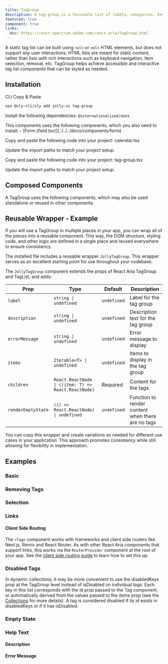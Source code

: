 ```yaml
---
title: TagGroup
description: A tag group is a focusable list of labels, categories, keywords, filters, or other items, with support for keyboard navigation, selection, and removal.
featured: true
component: true
links:
  doc: https://react-spectrum.adobe.com/react-aria/TagGroup.html
---
```


A static tag list can be built using `<ul>` or `<ol>` HTML elements, but does not support any user interactions. HTML lists are meant for static content, rather than lists with rich interactions such as keyboard navigation, item selection, removal, etc. TagGroup helps achieve accessible and interactive tag list components that can be styled as needed.

<ComponentPreview name="tag-group-demo" />

## Installation

<Tabs defaultValue="cli">

<TabsList>
  <TabsTrigger value="cli">CLI</TabsTrigger>
  <TabsTrigger value="manual">Copy & Paste</TabsTrigger>
</TabsList>

<TabsContent value="cli">

```bash
npx @sly-cli/sly add jolly-ui tag-group
```

</TabsContent>

<TabsContent value="manual">

<Steps>

<Steps>

<Step>Install the following dependencies: `@internationalized/date`</Step>

<Step>
  This components uses the following components, which you also need to install:
  - [Form (field.tsx)](../../../docs/components/form)
</Step>

<Step>Copy and paste the following code into your project: calendar.tsx</Step>

<ComponentSource name="calendar" />

<Step>Update the import paths to match your project setup.</Step>

</Steps>

<Step>Copy and paste the following code into your project: tag-group.tsx</Step>

<ComponentSource name="tag-group" />

<Step>Update the import paths to match your project setup.</Step>

</Steps>

</TabsContent>

</Tabs>

## Composed Components

A TagGroup uses the following components, which may also be used standalone or reused in other components.

<ComponentCards>
  <ComponentCard component="button" />
  <ComponentCard component="label" />
</ComponentCards>

## Reusable Wrapper - Example

If you will use a TagGroup in multiple places in your app, you can wrap all of the pieces into a reusable component. This way, the DOM structure, styling code, and other logic are defined in a single place and reused everywhere to ensure consistency.

The installed file includes a reusable wrapper `JollyTagGroup`. This wrapper serves as an excellent starting point for use throughout your codebase.

<ComponentPreview name="taggroup-reusable" />

The `JollyTagGroup` component extends the props of React Aria TagGroup and TagList, and adds:

| Prop               | Type                                                | Default     | Description                                       |
| ------------------ | --------------------------------------------------- | ----------- | ------------------------------------------------- |
| `label`            | `string \| undefined`                               | `undefined` | Label for the tag group                           |
| `description`      | `string \| undefined`                               | `undefined` | Description text for the tag group                |
| `errorMessage`     | `string \| undefined`                               | `undefined` | Error message to display                          |
| `items`            | `Iterable<T> \| undefined`                          | `undefined` | Items to display in the tag group                 |
| `children`         | `React.ReactNode \| ((item: T) => React.ReactNode)` | Required    | Content for the tags                              |
| `renderEmptyState` | `(() => React.ReactNode) \| undefined`              | `undefined` | Function to render content when there are no tags |

You can copy this wrapper and create variations as needed for different use cases in your application. This approach promotes consistency while still allowing for flexibility in implementation.

## Examples

### Basic

<ComponentPreview name="tag-group-demo" />

### Removing Tags

<ComponentPreview name="tag-group-remove" />

### Selection

<ComponentPreview name="tag-group-selection" />

### Links

<ComponentPreview name="tag-group-links" />

#### Client Side Routing

The `<Tag>` component works with frameworks and client side routers like Next.js, Remix and React Router.
As with other React Aria components that support links, this works via the `RouterProvider` component at the root of your app.
See the [client side routing guide](https://react-spectrum.adobe.com/react-aria/routing.html) to learn how to set this up.

### Disabled Tags

<ComponentPreview name="tag-group-disabled-items" />

In dynamic collections, it may be more convenient to use the disabledKeys prop at the TagGroup level instead of isDisabled on individual tags. Each key in this list corresponds with the id prop passed to the Tag component, or automatically derived from the values passed to the items prop (see the [Collections](https://react-spectrum.adobe.com/react-aria/collections.html) for more details). A tag is considered disabled if its id exists in disabledKeys or if it has isDisabled.

<ComponentPreview name="tag-group-disabled-keys" />

### Empty State

<ComponentPreview name="tag-group-empty" />

### Help Text

#### Description

<ComponentPreview name="tag-group-helper" />

#### Error Message

<ComponentPreview name="tag-error-text" />
